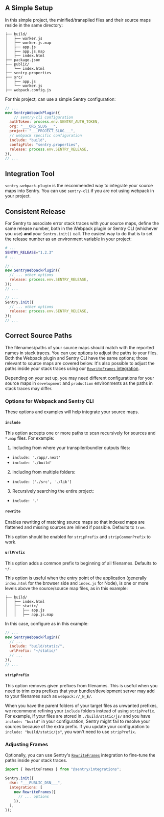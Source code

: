 ## A Simple Setup

In this simple project, the minified/transpiled files and their source maps reside in the same directory:

```{tabTitle: Project Structure}
├── build/
│   ├── worker.js
│   ├── worker.js.map
│   ├── app.js
│   ├── app.js.map
│   ├── index.html
├── package.json
├── public/
│   └── index.html
├── sentry.properties
├── src/
│   ├── app.js
│   └── worker.js
├── webpack.config.js
```

For this project, can use a simple Sentry configuration:

```javascript {tabTitle: webpack.config.js}
// ...
new SentryWebpackPlugin({
    // sentry-cli configuration
  authToken: process.env.SENTRY_AUTH_TOKEN,
  org: "___ORG_SLUG___",
  project: "___PROJECT_SLUG___",
  // webpack specific configuration
  include: "build",
  configFile: "sentry.properties",
  release: process.env.SENTRY_RELEASE,
}),
// ...
```

## Integration Tool

`sentry-webpack-plugin` is the recommended way to integrate your source maps into Sentry. You can use `sentry-cli` if you are not using webpack in your project.

## Consistent Release

For Sentry to associate error stack traces with your source maps, define the same release number, both in the Webpack plugin or Sentry CLI (whichever you use) **and** your `Sentry.init()` call. The easiest way to do that is to set the release number as an environment variable in your project:

```bash {tabTitle:.env}
# ...
SENTRY_RELEASE="1.2.3"
# ...
```

```javascript {tabTitle: webpack.config.js}
// ...
new SentryWebpackPlugin({
  // ... other options
  release: process.env.SENTRY_RELEASE,
});
// ...
```

```javascript {tabTitle: index.js}
// ...
Sentry.init({
  // ... other options
  release: process.env.SENTRY_RELEASE,
});
// ...
```

## Correct Source Paths

The filenames/paths of your source maps should match with the reported names in stack traces. You can use [options](https://github.com/getsentry/sentry-webpack-plugin#options) to adjust the paths to your files. Both the Webpack plugin and Sentry CLI have the same options; those relevant to source maps are covered below. It's also possible to adjust the paths inside your stack traces using our [`RewriteFrames` integration](/configuration/integrations/plugin/#rewriteframes).

<Note>

Depending on your set up, you may need different configurations for your source maps in `development` and `production` environments as the paths in stack traces may differ.

</Note>

### Options for Webpack and Sentry CLI

These options and examples will help integrate your source maps.

#### `include`

This option accepts one or more paths to scan recursively for sources and `*.map` files. For example:

1. Including from where your transpiler/bundler outputs files:

- `include: './app/.next'`
- `include: './build'`

2. Including from multiple folders:

- `include: ['./src', './lib']`

3. Recursively searching the entire project:

- `include: '.'`

#### `rewrite`

Enables rewriting of matching source maps so that indexed maps are flattened and missing sources are inlined if possible. Defaults to `true`.

This option should be enabled for `stripPrefix` and `stripCommonPrefix` to work.

#### `urlPrefix`

This option adds a common prefix to beginning of all filenames. Defaults to `~/`.

This option is useful when the entry point of the application (generally `index.html` for the browser side and `index.js` for Node), is one or more levels above the source/source map files, as in this example:

```{tabTitle: Target Folder Structure}
├── build/
│   ├── index.html
│   ├── static/
│   │   ├── app.js
│   │   ├── app.js.map
```

In this case, configure as in this example:

```javascript {tabTitle: webpack.config.js}
// ...
new SentryWebpackPlugin({
  // ...
  include: "build/static/",
  urlPrefix: "~/static/"
  // ...
}),
// ...
```

#### `stripPrefix`

This option removes given prefixes from filenames. This is useful when you need to trim extra prefixes that your bundler/development server may add to your filenames such as `webpack://_N_E/`.

When you have the parent folders of your target files as unwanted prefixes, we recommend refining your `include` folders instead of using `stripPrefix`. For example, if your files are stored in `./build/static/js/` and you have `include: "build"` in your configuration, Sentry might fail to resolve your sources because of the extra prefix. If you update your configuration to `include: "build/static/js"`, you won't need to use `stripPrefix`.

### Adjusting Frames

Optionally, you can use Sentry's [`RewriteFrames`](/platforms/javascript/configuration/integrations/plugin/#rewriteframes) integration to fine-tune the paths inside your stack traces.

```javascript
import { RewriteFrames } from "@sentry/integrations";

Sentry.init({
  dsn: "___PUBLIC_DSN___",
  integrations: [
    new RewriteFrames({
      // ... options
    }),
  ],
});
```
